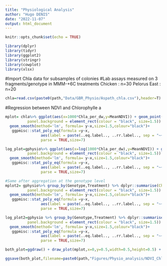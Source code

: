 ```yaml
---
title: "Physiological Analysis"
author: "Hugo DENIS"
date: "2022-11-07"
output: html_document
---
```


```r
knitr::opts_chunk$set(echo = TRUE)
```

```r
library(dplyr)
library(tidyr)
library(ggplot2)
library(stringr)
library(cowplot)
library(xlsx)
```

#Import Chla data for subsamples of colonies 
#Lab assays measured on 3 fragments/genotype in MMM-+6C treatments
Chicken : n=30
Pelorus East : n=20
```r
chla=read.csv(paste0(path,"Data/GBR_Physio/Aspath_chla.csv"),header=T)
```

#Regression between NDVI and Chlorophylle a 
```r
mplot= chla%>% ggplot(aes(x=1000*Chla_per_dw,y=MeanNDVI)) + geom_point(size=3,alpha=0.6)+ theme_linedraw()+ labs(x="Chlorophyll a (μg/g coral dry weight)",y="NDVI")+ theme(axis.text.x=element_text(size=20,color="black"),axis.text.y=element_text(size=20,color="black"),axis.title.x = element_text(size=18,color="black"),axis.title.y = element_text(size=20,color="black"),legend.title = element_text(size=15,color="black"),legend.text = element_text(size=20,color="black"),legend.position = "none",legend.background = element_rect(fill = "transparent"),
          panel.background = element_rect(colour = "black", size=1.5)) + 
  geom_smooth(method='lm', formula= y~x,size=1.5,colour="black")+
   ggpmisc::stat_poly_eq(formula =y~x, 
                aes(label = paste(..eq.label.., ..rr.label.., sep = "~~~")), 
                parse = TRUE,size=7)

log_plot=gphysio%>% ggplot(aes(x=log(1000*Chla_per_dw),y=MeanNDVI)) + geom_point(size=3,alpha=0.6)+ theme_linedraw()+ labs(x="log(Chlorophyll a (μg/g coral dry weight))",y="NDVI")+ theme(axis.text.x=element_text(size=20,color="black"),axis.text.y=element_text(size=20,color="black"),axis.title.x = element_text(size=18,color="black"),axis.title.y = element_text(size=20,color="black"),legend.title = element_text(size=15,color="black"),legend.text = element_text(size=20,color="black"),legend.position = "none",legend.background = element_rect(fill = "transparent"),
          panel.background = element_rect(colour = "black", size=1.5)) + 
  geom_smooth(method='lm', formula= y~x,size=1.5,colour="black")+
   ggpmisc::stat_poly_eq(formula =y~x, 
                aes(label = paste(..eq.label.., ..rr.label.., sep = "~~~")), 
                parse = TRUE,size=7)

#Same after aggregation at the genotype level 
mplot2= gphysio%>% group_by(Genotype,Treatment) %>% dplyr::summarise(Chla_per_dw=mean(Chla_per_dw),MeanNDVI=mean(MeanNDVI)) %>% ggplot(aes(x=1000*Chla_per_dw,y=MeanNDVI)) + geom_point(size=3,alpha=0.6)+ theme_linedraw()+ labs(x="Chlorophyll a (μg/g coral dry weight)",y="NDVI")+ theme(axis.text.x=element_text(size=20,color="black"),axis.text.y=element_text(size=20,color="black"),axis.title.x = element_text(size=18,color="black"),axis.title.y = element_text(size=20,color="black"),legend.title = element_text(size=15,color="black"),legend.text = element_text(size=20,color="black"),legend.position = "none",legend.background = element_rect(fill = "transparent"),
          panel.background = element_rect(colour = "black", size=1.5)) + 
  geom_smooth(method='lm', formula= y~x,size=1.5,colour="black")+
   ggpmisc::stat_poly_eq(formula =y~x, 
                aes(label = paste(..eq.label.., ..rr.label.., sep = "~~~")), 
                parse = TRUE,size=7)

log_plot2=gphysio %>% group_by(Genotype,Treatment) %>% dplyr::summarise(Chla_per_dw=mean(Chla_per_dw),MeanNDVI=mean(MeanNDVI)) %>% ggplot(aes(x=log(1000*Chla_per_dw),y=MeanNDVI)) + geom_point(size=3,alpha=0.6)+ theme_linedraw()+ labs(x="log(Chlorophyll a (μg/g coral dry weight))",y="NDVI")+ theme(axis.text.x=element_text(size=20,color="black"),axis.text.y=element_text(size=20,color="black"),axis.title.x = element_text(size=18,color="black"),axis.title.y = element_text(size=20,color="black"),legend.title = element_text(size=15,color="black"),legend.text = element_text(size=20,color="black"),legend.position = "none",legend.background = element_rect(fill = "transparent"),
          panel.background = element_rect(colour = "black", size=1.5)) + 
  geom_smooth(method='lm', formula= y~x,size=1.5,colour="black")+
   ggpmisc::stat_poly_eq(formula =y~x, 
                aes(label = paste(..eq.label.., ..rr.label.., sep = "~~~")), 
                parse = TRUE,size=7)

both_plot=ggdraw() + draw_plot(mplot,x=0,y=0.5,width=0.5,height=0.5) + draw_plot(log_plot,x=0.5,y=0.5,width=0.5,height=0.5) + draw_plot(mplot2,x=0,y=0,width=0.5,height=0.5) + draw_plot(log_plot2,x=0.5,y=0,width=0.5,height=0.5) + draw_plot_label(label=c("a", "b","c","d"),x=c(0.0, 0.50,0,0.5),c(1,1,0.5,0.5),size = 22)

ggsave(both_plot,filename=paste0(path,"Figures/Physio_analysis/NDVI_Chla_correlation.png"),width=12,height=8,dpi=320)
```
